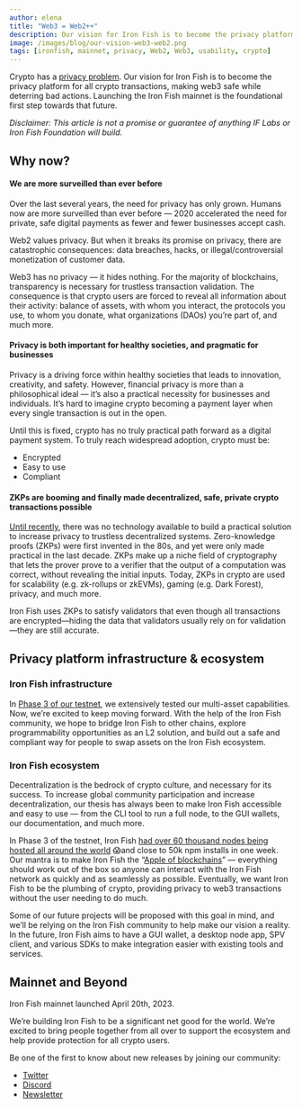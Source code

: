 ```yaml
---
author: elena
title: "Web3 = Web2++"
description: Our vision for Iron Fish is to become the privacy platform for all crypto transactions.
image: /images/blog/our-vision-web3-web2.png
tags: [ironfish, mainnet, privacy, Web2, Web3, usability, crypto]
---
```


Crypto has a [privacy problem](https://www.ironfish.network/blog/2021/03/03/bitcoin-ethreum-privacy). Our vision for Iron Fish is to become the privacy platform for all crypto transactions, making web3 safe while deterring bad actions. Launching the Iron Fish mainnet is the foundational first step towards that future.

_Disclaimer: This article is not a promise or guarantee of anything IF Labs or Iron Fish Foundation will build._

## Why now?

#### We are more surveilled than ever before

Over the last several years, the need for privacy has only grown. Humans now are more surveilled than ever before — 2020 accelerated the need for private, safe digital payments as fewer and fewer businesses accept cash.

Web2 values privacy. But when it breaks its promise on privacy, there are catastrophic consequences: data breaches, hacks, or illegal/controversial monetization of customer data.

Web3 has no privacy — it hides nothing. For the majority of blockchains, transparency is necessary for trustless transaction validation. The consequence is that crypto users are forced to reveal all information about their activity: balance of assets, with whom you interact, the protocols you use, to whom you donate, what organizations (DAOs) you’re part of, and much more.

#### Privacy is both important for healthy societies, and pragmatic for businesses

Privacy is a driving force within healthy societies that leads to innovation, creativity, and safety. However, financial privacy is more than a philosophical ideal — it’s also a practical necessity for businesses and individuals. It’s hard to imagine crypto becoming a payment layer when every single transaction is out in the open.

Until this is fixed, crypto has no truly practical path forward as a digital payment system. To truly reach widespread adoption, crypto must be:

- Encrypted
- Easy to use
- Compliant

#### ZKPs are booming and finally made decentralized, safe, private crypto transactions possible

[Until recently](https://thedefiant.io/zero-knowledge-proofs-digital-trust), there was no technology available to build a practical solution to increase privacy to trustless decentralized systems. Zero-knowledge proofs (ZKPs) were first invented in the 80s, and yet were only made practical in the last decade. ZKPs make up a niche field of cryptography that lets the prover prove to a verifier that the output of a computation was correct, without revealing the initial inputs. Today, ZKPs in crypto are used for scalability (e.g. zk-rollups or zkEVMs), gaming (e.g. Dark Forest), privacy, and much more.

Iron Fish uses ZKPs to satisfy validators that even though all transactions are encrypted—hiding the data that validators usually rely on for validation—they are still accurate.

## Privacy platform infrastructure & ecosystem

### Iron Fish infrastructure

In [Phase 3 of our testnet](https://www.ironfish.network/learn/blog/2023-01-18-phase3), we extensively tested our multi-asset capabilities. Now, we’re excited to keep moving forward. With the help of the Iron Fish community, we hope to bridge Iron Fish to other chains, explore programmability opportunities as an L2 solution, and build out a safe and compliant way for people to swap assets on the Iron Fish ecosystem.

### Iron Fish ecosystem

Decentralization is the bedrock of crypto culture, and necessary for its success. To increase global community participation and increase decentralization, our thesis has always been to make Iron Fish accessible and easy to use — from the CLI tool to run a full node, to the GUI wallets, our documentation, and much more.

In Phase 3 of the testnet, Iron Fish [had over 60 thousand nodes being hosted all around the world](https://www.ironfish.network/learn/blog/2023-02-23-phase3-update) 😱and close to 50k npm installs in one week. Our mantra is to make Iron Fish the “[Apple of blockchains](https://www.sequoiacap.com/article/elena-nadolinski-spotlight/)” — everything should work out of the box so anyone can interact with the Iron Fish network as quickly and as seamlessly as possible. Eventually, we want Iron Fish to be the plumbing of crypto, providing privacy to web3 transactions without the user needing to do much.

Some of our future projects will be proposed with this goal in mind, and we’ll be relying on the Iron Fish community to help make our vision a reality. In the future, Iron Fish aims to have a GUI wallet, a desktop node app, SPV client, and various SDKs to make integration easier with existing tools and services.

## Mainnet and Beyond

Iron Fish mainnet launched April 20th, 2023.

We’re building Iron Fish to be a significant net good for the world. We’re excited to bring people together from all over to support the ecosystem and help provide protection for all crypto users.

Be one of the first to know about new releases by joining our community:

- [Twitter](https://twitter.com/ironfishcrypto)
- [Discord](https://discord.gg/uCWctApGYN)
- [Newsletter](https://www.ironfish.network/#:~:text=Stay%20up%20to%20date%20with%20Iron%20Fish)
